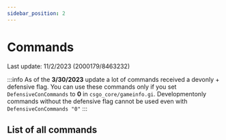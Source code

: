 ```yaml
---
sidebar_position: 2
---
```



# Commands
Last update: 11/2/2023 (2000179/8463232)

:::info
As of the **3/30/2023** update a lot of commands received a devonly + defensive flag. You can use these commands only if you set `DefensiveConCommands` to **0** in `csgo_core/gameinfo.gi`.
Developmentonly commands without the defensive flag cannot be used even with `DefensiveConCommands "0"`
:::

## List of all commands

<CommandList/>

